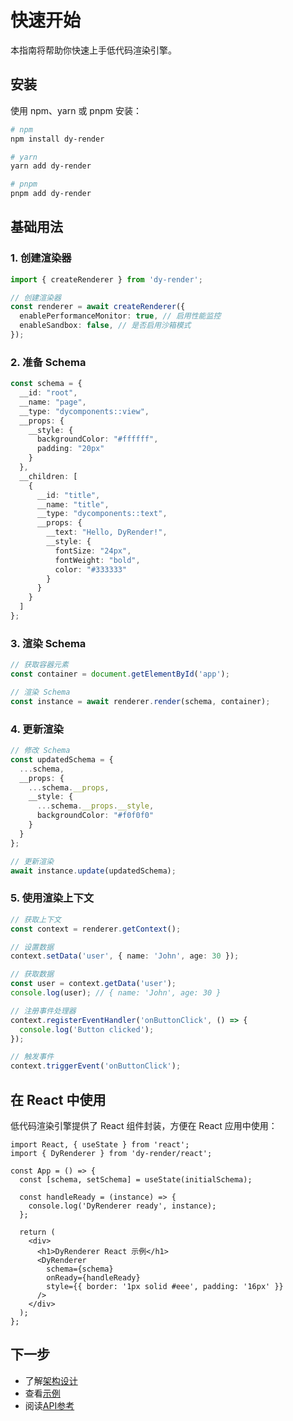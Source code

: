 # 快速开始

本指南将帮助你快速上手低代码渲染引擎。

## 安装

使用 npm、yarn 或 pnpm 安装：

```bash
# npm
npm install dy-render

# yarn
yarn add dy-render

# pnpm
pnpm add dy-render
```

## 基础用法

### 1. 创建渲染器

```typescript
import { createRenderer } from 'dy-render';

// 创建渲染器
const renderer = await createRenderer({
  enablePerformanceMonitor: true, // 启用性能监控
  enableSandbox: false, // 是否启用沙箱模式
});
```

### 2. 准备 Schema

```typescript
const schema = {
  __id: "root",
  __name: "page",
  __type: "dycomponents::view",
  __props: {
    __style: {
      backgroundColor: "#ffffff",
      padding: "20px"
    }
  },
  __children: [
    {
      __id: "title",
      __name: "title",
      __type: "dycomponents::text",
      __props: {
        __text: "Hello, DyRender!",
        __style: {
          fontSize: "24px",
          fontWeight: "bold",
          color: "#333333"
        }
      }
    }
  ]
};
```

### 3. 渲染 Schema

```typescript
// 获取容器元素
const container = document.getElementById('app');

// 渲染 Schema
const instance = await renderer.render(schema, container);
```

### 4. 更新渲染

```typescript
// 修改 Schema
const updatedSchema = {
  ...schema,
  __props: {
    ...schema.__props,
    __style: {
      ...schema.__props.__style,
      backgroundColor: "#f0f0f0"
    }
  }
};

// 更新渲染
await instance.update(updatedSchema);
```

### 5. 使用渲染上下文

```typescript
// 获取上下文
const context = renderer.getContext();

// 设置数据
context.setData('user', { name: 'John', age: 30 });

// 获取数据
const user = context.getData('user');
console.log(user); // { name: 'John', age: 30 }

// 注册事件处理器
context.registerEventHandler('onButtonClick', () => {
  console.log('Button clicked');
});

// 触发事件
context.triggerEvent('onButtonClick');
```

## 在 React 中使用

低代码渲染引擎提供了 React 组件封装，方便在 React 应用中使用：

```tsx
import React, { useState } from 'react';
import { DyRenderer } from 'dy-render/react';

const App = () => {
  const [schema, setSchema] = useState(initialSchema);

  const handleReady = (instance) => {
    console.log('DyRenderer ready', instance);
  };

  return (
    <div>
      <h1>DyRenderer React 示例</h1>
      <DyRenderer
        schema={schema}
        onReady={handleReady}
        style={{ border: '1px solid #eee', padding: '16px' }}
      />
    </div>
  );
};
```

## 下一步

- 了解[架构设计](/guide/architecture)
- 查看[示例](/examples/)
- 阅读[API参考](/api/)
